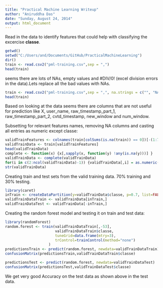 ---
title: "Practical Machine Learning Writeup"
author: "Aniruddha Das"
date: "Sunday, August 24, 2014"
output: html_document
---

Read in the data to identify features that could help with classifying the excercise **classe**.
```{r}
getwd()
setwd("C:/Users/and/Documents/GitHub/PracticalMachineLearning")
dir()
train <- read.csv2("pml-training.csv",sep = ",")
head(train)
```

seems there are lots of NAs, empty values and #DIV/0! (excel division errors in the data).Lets replace all the bad values with NAs. 
```{r}
train <- read.csv2("pml-training.csv",sep = ",", na.strings = c("", "NA", "#DIV/0!") ) 
head(train)
```

Based on looking at the data seems there are columns that are not useful for prediction like X, user_name, raw_timestamp_part_1, raw_timestamp_part_2, cvtd_timestamp, new_window and num_window.

Subsetting for relevant features names, removing NA columns and casting all entries as numeric except classe:
```{r}
validTrainFeatures <- colnames(train[colSums(is.na(train)) == 0])[-(1:7)]
validTrainData <- train[validTrainFeatures]
head(validTrainData)
complete <- function(x) {x[,sapply(x, function(y) !any(is.na(y)))] }
validTrainData <- complete(validTrainData)
for(i in c(2:ncol(validTrainData)-1)) {validTrainData[,i] = as.numeric(as.character(validTrainData[,i]))}
str(validTrainData)
```
Creating train and test sets from the valid training data. 70% training and 30% testing.
```{r}
library(caret)
inTrain <- createDataPartition(y=validTrainData$classe, p=0.7, list=FALSE)
validTrainDataTrain <- validTrainData[inTrain,]
validTrainDataTest <- validTrainData[-inTrain,]
```

Creating the random forest model and testing it on train and test data:
```{r}
library(randomForest)
random.forest <- train(validTrainDataTrain[,-53],
                       validTrainDataTrain$classe,
                       tuneGrid=data.frame(mtry=3),
                       trControl=trainControl(method="none")
                    )
predictionsTrain <- predict(random.forest, newdata=validTrainDataTrain)
confusionMatrix(predictionsTrain,validTrainDataTrain$classe)

predictionsTest <- predict(random.forest, newdata=validTrainDataTest)
confusionMatrix(predictionsTest,validTrainDataTest$classe)
```
We get very good Accuracy on the test data as shown above in the test data.